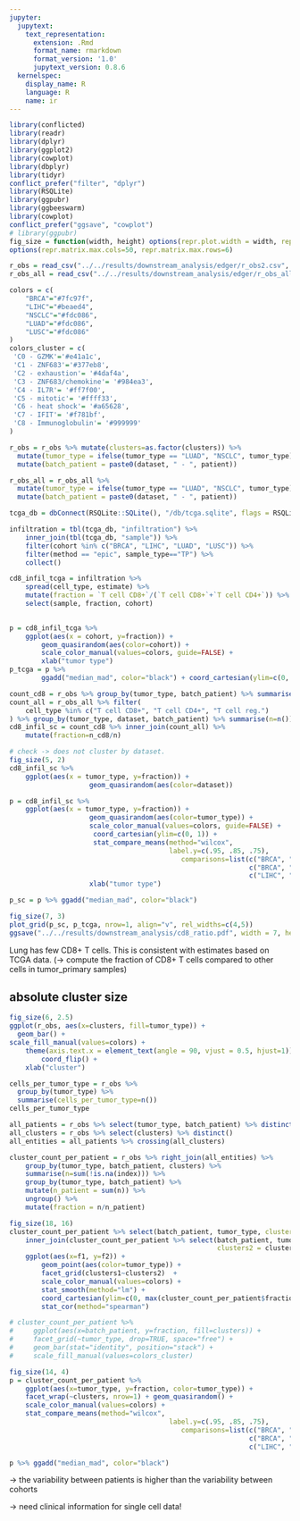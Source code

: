 ```yaml
---
jupyter:
  jupytext:
    text_representation:
      extension: .Rmd
      format_name: rmarkdown
      format_version: '1.0'
      jupytext_version: 0.8.6
  kernelspec:
    display_name: R
    language: R
    name: ir
---
```


```r
library(conflicted)
library(readr)
library(dplyr)
library(ggplot2)
library(cowplot)
library(dbplyr)
library(tidyr)
conflict_prefer("filter", "dplyr")
library(RSQLite)
library(ggpubr)
library(ggbeeswarm)
library(cowplot)
conflict_prefer("ggsave", "cowplot")
# library(ggpubr)
fig_size = function(width, height) options(repr.plot.width = width, repr.plot.height = height)
options(repr.matrix.max.cols=50, repr.matrix.max.rows=6)
```

```r
r_obs = read_csv("../../results/downstream_analysis/edger/r_obs2.csv", guess_max=100000)
r_obs_all = read_csv("../../results/downstream_analysis/edger/r_obs_all.csv", guess_max=1000000)
```

```r
colors = c(
    "BRCA"="#7fc97f",
    "LIHC"="#beaed4",
    "NSCLC"="#fdc086",
    "LUAD"="#fdc086",
    "LUSC"="#fdc086"
)
colors_cluster = c(
 'C0 - GZMK'='#e41a1c',
 'C1 - ZNF683'='#377eb8',
 'C2 - exhaustion'= '#4daf4a',
 'C3 - ZNF683/chemokine'= '#984ea3',
 'C4 - IL7R'= '#ff7f00',
 'C5 - mitotic'= '#ffff33',
 'C6 - heat shock'= '#a65628',
 'C7 - IFIT'= '#f781bf',
 'C8 - Immunoglobulin'= '#999999'
)
```

```r
r_obs = r_obs %>% mutate(clusters=as.factor(clusters)) %>%
  mutate(tumor_type = ifelse(tumor_type == "LUAD", "NSCLC", tumor_type)) %>%
  mutate(batch_patient = paste0(dataset, " - ", patient))
```

```r
r_obs_all = r_obs_all %>% 
  mutate(tumor_type = ifelse(tumor_type == "LUAD", "NSCLC", tumor_type)) %>%
  mutate(batch_patient = paste0(dataset, " - ", patient))
```

```r
tcga_db = dbConnect(RSQLite::SQLite(), "/db/tcga.sqlite", flags = RSQLite::SQLITE_RO)
```

```r
infiltration = tbl(tcga_db, "infiltration") %>% 
    inner_join(tbl(tcga_db, "sample")) %>%
    filter(cohort %in% c("BRCA", "LIHC", "LUAD", "LUSC")) %>%
    filter(method == "epic", sample_type=="TP") %>% 
    collect()
```

```r
cd8_infil_tcga = infiltration %>% 
    spread(cell_type, estimate) %>%
    mutate(fraction = `T cell CD8+`/(`T cell CD8+`+`T cell CD4+`)) %>%
    select(sample, fraction, cohort)
    
```

```r
p = cd8_infil_tcga %>% 
    ggplot(aes(x = cohort, y=fraction)) + 
        geom_quasirandom(aes(color=cohort)) + 
        scale_color_manual(values=colors, guide=FALSE) + 
        xlab("tumor type")
p_tcga = p %>%
        ggadd("median_mad", color="black") + coord_cartesian(ylim=c(0, 1))
```

```r
count_cd8 = r_obs %>% group_by(tumor_type, batch_patient) %>% summarise(n_cd8=n())
count_all = r_obs_all %>% filter(
    cell_type %in% c("T cell CD8+", "T cell CD4+", "T cell reg.")
) %>% group_by(tumor_type, dataset, batch_patient) %>% summarise(n=n())
cd8_infil_sc = count_cd8 %>% inner_join(count_all) %>% 
    mutate(fraction=n_cd8/n)
```

```r
# check -> does not cluster by dataset. 
fig_size(5, 2)
cd8_infil_sc %>% 
    ggplot(aes(x = tumor_type, y=fraction)) + 
                    geom_quasirandom(aes(color=dataset)) 
```

```r
p = cd8_infil_sc %>% 
    ggplot(aes(x = tumor_type, y=fraction)) + 
                    geom_quasirandom(aes(color=tumor_type)) + 
                    scale_color_manual(values=colors, guide=FALSE) + 
                     coord_cartesian(ylim=c(0, 1)) + 
                     stat_compare_means(method="wilcox",
                                        label.y=c(.95, .85, .75),
                                           comparisons=list(c("BRCA", "LIHC"),
                                                            c("BRCA", "NSCLC"),
                                                            c("LIHC", "NSCLC"))) + 
                    xlab("tumor type")

p_sc = p %>% ggadd("median_mad", color="black")
```

```r
fig_size(7, 3)
plot_grid(p_sc, p_tcga, nrow=1, align="v", rel_widths=c(4,5))
ggsave("../../results/downstream_analysis/cd8_ratio.pdf", width = 7, height = 3)
```

Lung has few CD8+ T cells. This is consistent with estimates based on TCGA data. 
(-> compute the fraction of CD8+ T cells compared to other cells in tumor_primary samples) 


## absolute cluster size

```r
fig_size(6, 2.5)
ggplot(r_obs, aes(x=clusters, fill=tumor_type)) + 
  geom_bar() +
scale_fill_manual(values=colors) + 
    theme(axis.text.x = element_text(angle = 90, vjust = 0.5, hjust=1)) + 
        coord_flip() + 
    xlab("cluster")
```

```r
cells_per_tumor_type = r_obs %>% 
  group_by(tumor_type) %>%
  summarise(cells_per_tumor_type=n())
cells_per_tumor_type
```

```r
all_patients = r_obs %>% select(tumor_type, batch_patient) %>% distinct()
all_clusters = r_obs %>% select(clusters) %>% distinct()
all_entities = all_patients %>% crossing(all_clusters)
```

```r
cluster_count_per_patient = r_obs %>% right_join(all_entities) %>% 
    group_by(tumor_type, batch_patient, clusters) %>% 
    summarise(n=sum(!is.na(index))) %>% 
    group_by(tumor_type, batch_patient) %>% 
    mutate(n_patient = sum(n)) %>% 
    ungroup() %>%
    mutate(fraction = n/n_patient)
```

```r
fig_size(18, 16)
cluster_count_per_patient %>% select(batch_patient, tumor_type, clusters1 = clusters, f1=fraction) %>% 
    inner_join(cluster_count_per_patient %>% select(batch_patient, tumor_type, 
                                                    clusters2 = clusters, f2=fraction)) %>%
    ggplot(aes(x=f1, y=f2)) + 
        geom_point(aes(color=tumor_type)) +
        facet_grid(clusters1~clusters2)  +
        scale_color_manual(values=colors) + 
        stat_smooth(method="lm") +
        coord_cartesian(ylim=c(0, max(cluster_count_per_patient$fraction))) + 
        stat_cor(method="spearman")
```

```r
# cluster_count_per_patient %>% 
#     ggplot(aes(x=batch_patient, y=fraction, fill=clusters)) + 
#     facet_grid(~tumor_type, drop=TRUE, space="free") +
#     geom_bar(stat="identity", position="stack") + 
#     scale_fill_manual(values=colors_cluster)
```

```r
fig_size(14, 4)
p = cluster_count_per_patient %>% 
    ggplot(aes(x=tumor_type, y=fraction, color=tumor_type)) + 
    facet_wrap(~clusters, nrow=1) + geom_quasirandom() + 
    scale_color_manual(values=colors) + 
    stat_compare_means(method="wilcox",
                                        label.y=c(.95, .85, .75),
                                           comparisons=list(c("BRCA", "LIHC"),
                                                            c("BRCA", "NSCLC"),
                                                            c("LIHC", "NSCLC")))

p %>% ggadd("median_mad", color="black")
```

-> the variability between patients is higher than the variability between cohorts

-> need clinical information for single cell data! 

```r

```
